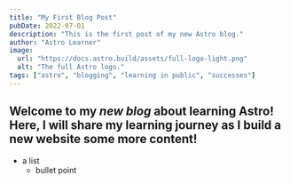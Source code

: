 ```yaml
---
title: "My First Blog Post"
pubDate: 2022-07-01
description: "This is the first post of my new Astro blog."
author: "Astro Learner"
image:
  url: "https://docs.astro.build/assets/full-logo-light.png"
  alt: "The full Astro logo."
tags: ["astro", "blogging", "learning in public", "successes"]
---
```


## Welcome to my _new blog_ about learning Astro! Here, I will share my learning journey as I build a new website some more content!

- a list
  - bullet point
